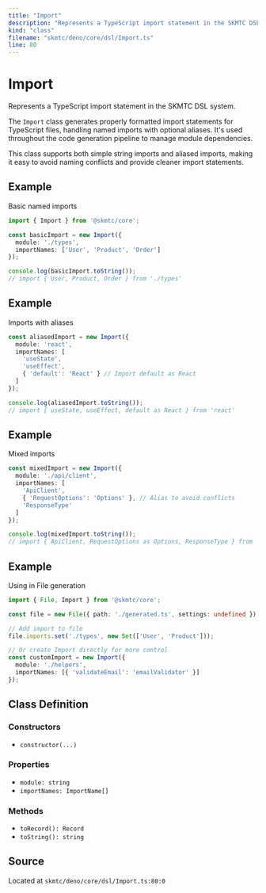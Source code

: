 ```yaml
---
title: "Import"
description: "Represents a TypeScript import statement in the SKMTC DSL system."
kind: "class"
filename: "skmtc/deno/core/dsl/Import.ts"
line: 80
---
```


# Import

Represents a TypeScript import statement in the SKMTC DSL system.

The `Import` class generates properly formatted import statements for TypeScript
files, handling named imports with optional aliases. It's used throughout the
code generation pipeline to manage module dependencies.

This class supports both simple string imports and aliased imports, making it
easy to avoid naming conflicts and provide cleaner import statements.


## Example

Basic named imports
```typescript
import { Import } from '@skmtc/core';

const basicImport = new Import({
  module: './types',
  importNames: ['User', 'Product', 'Order']
});

console.log(basicImport.toString());
// import { User, Product, Order } from './types'
```


## Example

Imports with aliases
```typescript
const aliasedImport = new Import({
  module: 'react',
  importNames: [
    'useState',
    'useEffect',
    { 'default': 'React' } // Import default as React
  ]
});

console.log(aliasedImport.toString());
// import { useState, useEffect, default as React } from 'react'
```


## Example

Mixed imports
```typescript
const mixedImport = new Import({
  module: './api/client',
  importNames: [
    'ApiClient',
    { 'RequestOptions': 'Options' }, // Alias to avoid conflicts
    'ResponseType'
  ]
});

console.log(mixedImport.toString());
// import { ApiClient, RequestOptions as Options, ResponseType } from './api/client'
```


## Example

Using in File generation
```typescript
import { File, Import } from '@skmtc/core';

const file = new File({ path: './generated.ts', settings: undefined });

// Add import to file
file.imports.set('./types', new Set(['User', 'Product']));

// Or create Import directly for more control
const customImport = new Import({
  module: './helpers',
  importNames: [{ 'validateEmail': 'emailValidator' }]
});
```

## Class Definition

### Constructors

- `constructor(...)`

### Properties

- `module: string`
- `importNames: ImportName[]`

### Methods

- `toRecord(): Record`
- `toString(): string`

## Source

Located at `skmtc/deno/core/dsl/Import.ts:80:0`
